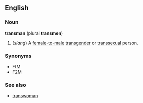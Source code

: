 ==English==
===Noun===
'''transman''' (plural '''transmen''')
#(''slang'') A [[female-to-male]] [[transgender]] or [[transsexual]] person.

===Synonyms===
*FtM
*F2M

===See also===
*[[transwoman]]